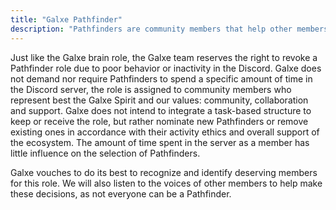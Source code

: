 ```yaml
---
title: "Galxe Pathfinder"
description: "Pathfinders are community members that help other members by supporting them, answering their questions and guiding them through Galxe’s campaigns, discord and overall ecosystem. Galxe needs pathfinders with passion and energy who support other members with issues and teach them about Galxe. They help us build a more complete and friendly galxe ecosystem."
---
```


Just like the Galxe brain role, the Galxe team reserves the right to revoke a Pathfinder role due to poor behavior or inactivity in the Discord. Galxe does not demand nor require Pathfinders to spend a specific amount of time in the Discord server, the role is assigned to community members who represent best the Galxe Spirit and our values: community, collaboration and support. Galxe does not intend to integrate a task-based structure to keep or receive the role, but rather nominate new Pathfinders or remove existing ones in accordance with their activity ethics and overall support of the ecosystem. The amount of time spent in the server as a member has little influence on the selection of Pathfinders. 

Galxe vouches to do its best to recognize and identify deserving members for this role. We will also listen to the voices of other members to help make these decisions, as not everyone can be a Pathfinder.